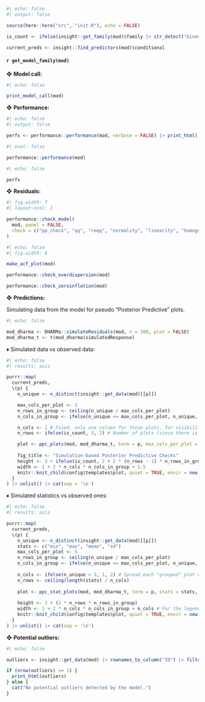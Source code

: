 ```r
#| echo: false
#| output: false

source(here::here("src", "init.R"), echo = FALSE)

is_count <- ifelse(insight::get_family(mod)$family |> str_detect("binom|poiss"), TRUE, FALSE)

current_preds <- insight::find_predictors(mod)$conditional
```

#### `r get_model_family(mod)`

❖ **Model call:**

```r
#| echo: false

print_model_call(mod)
```

❖ **Performance:**

```r
#| echo: false
#| output: false

perfs <- performance::performance(mod, verbose = FALSE) |> print_html()
```

```r
#| eval: false

performance::performance(mod)
```

```r
#| echo: false

perfs
```

❖ **Residuals:**

```r
#| fig.width: 7
#| layout-ncol: 1

performance::check_model(
  mod, panel = FALSE,
  check = c("pp_check", "qq", "reqq", "normality", "linearity", "homogeneity")
)
```

```r
#| echo: false
#| fig.width: 8

make_acf_plot(mod)
```

```r
performance::check_overdispersion(mod)
```

```r
performance::check_zeroinflation(mod)
```

❖ **Predictions:**

:::{.callout-note}
Simulating data from the model for pseudo "Posterior Predictive" plots.
:::

```r
#| echo: false

mod_dharma <- DHARMa::simulateResiduals(mod, n = 100, plot = FALSE)
mod_dharma_t <- t(mod_dharma$simulatedResponse)
```

♦ Simulated data vs observed data:

```r
#| echo: false
#| results: asis

purrr::map(
  current_preds,
  \(p) {
    n_unique <- n_distinct(insight::get_data(mod)[[p]])

    max_cols_per_plot <- 3
    n_rows_in_group <- ceiling(n_unique / max_cols_per_plot)
    n_cols_in_group <- ifelse(n_unique <= max_cols_per_plot, n_unique, max_cols_per_plot)

    n_cols <- 1 # Fixed, only one column for those plots, for visibility
    n_rows <- ifelse(is_count, 3, 2) # Number of plots (since there is one per row) -> 3 for counts, 2 otherwise

    plot <- ppc_plots(mod, mod_dharma_t, term = p, max_cols_per_plot = max_cols_per_plot)
    
    fig_title <- "Simulation-based Posterior Predictive Checks"
    height <- 3 + ifelse(is_count, 2 + 2 * (n_rows - 1) * n_rows_in_group, 2 * n_rows * n_rows_in_group)
    width <- 1 + 2 * n_cols * n_cols_in_group + 1.5
    knitr::knit_child(config$templates$plot, quiet = TRUE, envir = new.env(parent = environment()))
  }
) |> unlist() |> cat(sep = '\n')
```

♦ Simulated statistics vs observed ones:

```r
#| echo: false
#| results: asis

purrr::map(
  current_preds, 
  \(p) {
    n_unique <- n_distinct(insight::get_data(mod)[[p]])
    stats <- c("min", "max", "mean", "sd")
    max_cols_per_plot <- 5
    n_rows_in_group <- ceiling(n_unique / max_cols_per_plot)
    n_cols_in_group <- ifelse(n_unique <= max_cols_per_plot, n_unique, max_cols_per_plot) # n_unique ???
    
    n_cols <- ifelse(n_unique > 3, 1, 2) # Spread each "grouped" plot on a row is there are more than 3 plots inside it
    n_rows <- ceiling(length(stats) / n_cols)
    
    plot <- ppc_stat_plots(mod, mod_dharma_t, term = p, stats = stats, n_cols = n_cols, max_cols_per_plot = max_cols_per_plot)
    
    height <- 3 + (2 * n_rows * n_rows_in_group)
    width <- 1 + 2 * n_cols * n_cols_in_group + n_cols # For the legends on the right
    knitr::knit_child(config$templates$plot, quiet = TRUE, envir = new.env(parent = environment()))
  }
) |> unlist() |> cat(sep = '\n')
```

❖ **Potential outliers:**

```r
#| echo: false

outliers <- insight::get_data(mod) |> rownames_to_column("ID") |> filter(ID %in% DHARMa::outliers(mod_dharma))

if (nrow(outliers) >= 1) {
  print_html(outliers)
} else {
  cat("No potential outliers detected by the model.")
}
```
